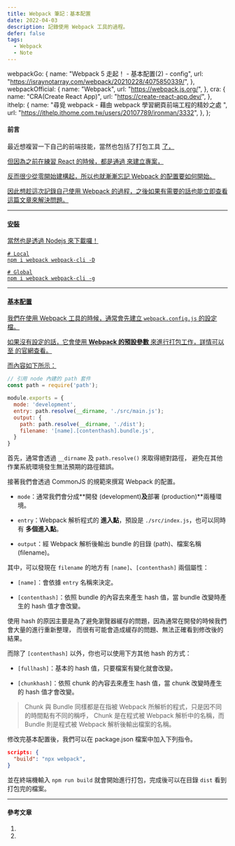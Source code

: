 ```yaml
---
title: Webpack 筆記：基本配置
date: 2022-04-03
description: 記錄使用 Webpack 工具的過程。
defer: false
tags:
  - Webpack
  - Note
---
```


  webpackGo: {
    name: "Webpack 5 走起！ - 基本配置(2) - config",
    url: "https://israynotarray.com/webpack/20210228/4075850339/",
  },
  webpackOfficial: {
    name: "Webpack",
    url: "https://webpack.js.org/",
  },
  cra: {
    name: "CRA(Create React App)",
    url: "https://create-react-app.dev/",
  },
  ithelp: {
    name: "尋覓 webpack - 藉由 webpack 學習網頁前端工程的精妙之處 ",
    url: "https://ithelp.ithome.com.tw/users/20107789/ironman/3332",
  },
};

#### 前言

最近想複習一下自己的前端技能，當然也包括了打包工具 <a href={ref.webpackOfficial.url} children={ref.webpackOfficial.name}/> 了，

但因為之前在練習 React 的時候，都是通過 <a href={ref.cra.url} children={ref.cra.name}/> 來建立專案，

反而很少從零開始建構起，所以也就漸漸忘記 Webpack 的配置要如何開始。

因此想趁這次記錄自己使用 Webpack 的過程，之後如果有需要的話也能立即查看這篇文章來解決問題。

---

#### 安裝

當然也是透過 Nodejs 來下載囉！

```shell
# Local
npm i webpack webpack-cli -D

# Global
npm i webpack webpack-cli -g
```

---

#### 基本配置

我們在使用 Webpack 工具的時候，通常會先建立 `webpack.config.js` 的設定檔。

如果沒有設定的話，它會使用 **Webpack 的預設參數** 來進行打包工作，詳情可以至 <a href={ref.webpackOfficial.url} children={ref.webpackOfficial.name}/> 的官網查看。

而內容如下所示：

```js
// 引用 node 內建的 path 套件
const path = require('path');

module.exports = {
  mode: 'development',
  entry: path.resolve(__dirname, './src/main.js');
  output: {
    path: path.resolve(__dirname, './dist');
    filename: '[name].[contenthash].bundle.js',
  }
}
```

首先，通常會透過 `__dirname` 及 `path.resolve()` 來取得絕對路徑，
避免在其他作業系統環境發生無法預期的路徑錯誤。

接著我們會透過 CommonJS 的規範來撰寫 Webpack 的配置。

- `mode`：通常我們會分成**開發 (development)**及**部署 (production)**兩種環境。

- `entry`：Webpack 解析程式的 **進入點**，預設是 `./src/index.js`，也可以同時有 **多個進入點**。

- `output`：經 Webpack 解析後輸出 bundle 的目錄 (path)、檔案名稱 (filename)。

其中，可以發現在 `filename` 的地方有 `[name]`、`[contenthash]` 兩個屬性：

- `[name]`：會依據 `entry` 名稱來決定。

- `[contenthash]`：依照 bundle 的內容去來產生 hash 值，當 bundle 改變時產生的 hash 值才會改變。

使用 hash 的原因主要是為了避免瀏覽器緩存的問題，因為通常在開發的時候我們會大量的進行重新整理，
而很有可能會造成緩存的問題、無法正確看到修改後的結果。

而除了 `[contenthash]` 以外，你也可以使用下方其他 hash 的方式：

- `[fullhash]`：基本的 hash 值，只要檔案有變化就會改變。

- `[chunkhash]`：依照 chunk 的內容去來產生 hash 值，當 chunk 改變時產生的 hash 值才會改變。

> Chunk 與 Bundle 同樣都是在指被 Webpack 所解析的程式，只是因不同的時間點有不同的稱呼，
> Chunk 是在程式被 Webpack 解析中的名稱，而 Bundle 則是程式被 Webpack 解析後輸出檔案的名稱。

修改完基本配置後，我們可以在 package.json 檔案中加入下列指令。

```json
scripts: {
  "build": "npx webpack",
}
```

並在終端機輸入 `npm run build` 就會開始進行打包，完成後可以在目錄 `dist` 看到打包完的檔案。

---

#### 參考文章

1. <a href={ref.webpackGo.url} children={ref.webpackGo.name} />
2. <a href={ref.ithelp.url} children={ref.ithelp.name} />
